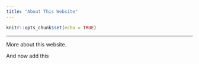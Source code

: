 ---
title: "About This Website"
---
```{r setup, include=FALSE}
knitr::opts_chunk$set(echo = TRUE)
```
***

More about this website.

And now add this